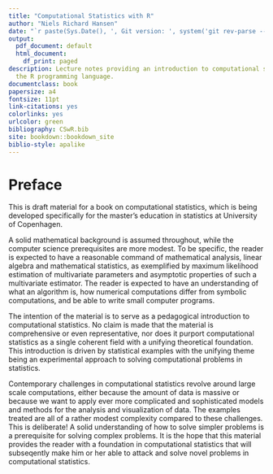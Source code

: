 ```yaml
--- 
title: "Computational Statistics with R"
author: "Niels Richard Hansen"
date: "`r paste(Sys.Date(), ', Git version: ', system('git rev-parse --short HEAD', intern = TRUE), sep = '')`"
output:
  pdf_document: default
  html_document:
    df_print: paged
description: Lecture notes providing an introduction to computational statistics using
  the R programming language.
documentclass: book
papersize: a4
fontsize: 11pt
link-citations: yes
colorlinks: yes
urlcolor: green
bibliography: CSwR.bib
site: bookdown::bookdown_site
biblio-style: apalike
---
```


# Preface {-}

This is draft material for a book on computational statistics, which is being 
developed specifically for the master's education in statistics at
University of Copenhagen. 

A solid mathematical background is assumed throughout, while the 
computer science prerequisites are more modest. To be specific, the reader
is expected to have a reasonable command of mathematical analysis, linear 
algebra and mathematical statistics, as exemplified by maximum likelihood estimation 
of multivariate parameters and asymptotic properties of such a multivariate
estimator. The reader is expected to have an understanding of what 
an algorithm is, how numerical computations differ from symbolic computations, 
and be able to write small computer programs. 

The intention of the material is to serve as a pedagogical introduction to 
computational statistics. No claim is made that the material is
comprehensive or even representative, nor does it purport computational 
statistics as a single coherent field with a unifying theoretical foundation.
This introduction is driven by statistical examples with the unifying theme 
being an experimental approach to solving computational problems in statistics.

Contemporary challenges in computational statistics revolve around 
large scale computations, either because the amount of data is massive or 
because we want to apply ever more complicated and sophisticated models 
and methods for the analysis and visualization of data. The examples treated
are all of a rather modest complexity compared to these 
challenges. This is deliberate! A solid understanding of how to solve 
simpler problems is a prerequisite for solving complex problems. It is 
the hope that this material provides the reader 
with a foundation in computational statistics that will subseqently make 
him or her able to attack and solve novel problems in 
computational statistics.

